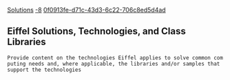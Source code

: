 [[Property:title|Solutions]]
[[Property:weight|-8]]
[[Property:uuid|0f0913fe-d71c-43d3-6c22-706c8ed5d4ad]]
== Eiffel Solutions, Technologies, and Class Libraries ==

 Provide content on the technologies Eiffel applies to solve common computing needs and, where applicable, the libraries and/or samples that support the technologies

{{note|
* The emphasis is primarily on needs of developers, then on Eiffel's offerings to satisfy those needs.
* Items are ordered based on an intuitive assessment of likelihood of need. 
* Most items labelled "tutorial" are those that were labelled "content" in the existing online documentation.}}








